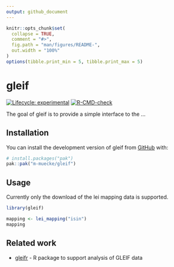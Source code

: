 ```yaml
---
output: github_document
---
```


<!-- README.md is generated from README.Rmd. Please edit that file -->

```r
knitr::opts_chunk$set(
  collapse = TRUE,
  comment = "#>",
  fig.path = "man/figures/README-",
  out.width = "100%"
)
options(tibble.print_min = 5, tibble.print_max = 5)
```

# gleif

<!-- badges: start -->
[![Lifecycle: experimental](https://img.shields.io/badge/lifecycle-experimental-orange.svg)](https://lifecycle.r-lib.org/articles/stages.html#experimental)
[![R-CMD-check](https://github.com/m-muecke/gleif/actions/workflows/R-CMD-check.yaml/badge.svg)](https://github.com/m-muecke/gleif/actions/workflows/R-CMD-check.yaml)
<!-- badges: end -->

The goal of gleif is to provide a simple interface to the ...

## Installation
You can install the development version of gleif from [GitHub](https://github.com/) with:

```r
# install.packages("pak")
pak::pak("m-muecke/gleif")
```

## Usage

Currently only the download of the lei mapping data is supported.

```r
library(gleif)

mapping <- lei_mapping("isin")
mapping
```

## Related work

- [gleifr](https://github.com/Financial-Times/gleifr) - R package to support analysis of GLEIF data
